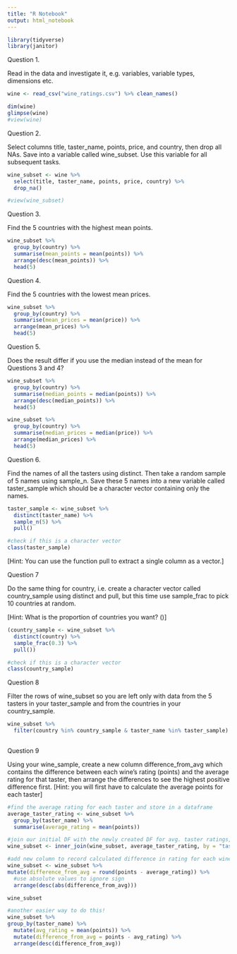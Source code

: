 ```yaml
---
title: "R Notebook"
output: html_notebook
---
```


```r
library(tidyverse)
library(janitor)
```


Question 1.

Read in the data and investigate it, e.g. variables, variable types, dimensions etc.


```r
wine <- read_csv("wine_ratings.csv") %>% clean_names()

dim(wine)
glimpse(wine)
#view(wine)

```


Question 2.

Select columns title, taster_name, points, price, and country, then drop all NAs. Save into a variable called wine_subset. Use this variable for all subsequent tasks.

```r
wine_subset <- wine %>% 
  select(title, taster_name, points, price, country) %>% 
  drop_na()

#view(wine_subset)
```


Question 3.

Find the 5 countries with the highest mean points.
```r
wine_subset %>% 
  group_by(country) %>% 
  summarise(mean_points = mean(points)) %>% 
  arrange(desc(mean_points)) %>% 
  head(5)
```


Question 4.

Find the 5 countries with the lowest mean prices.

```r
wine_subset %>% 
  group_by(country) %>% 
  summarise(mean_prices = mean(price)) %>% 
  arrange(mean_prices) %>% 
  head(5)
```


Question 5.

Does the result differ if you use the median instead of the mean for Questions 3 and 4?

```r
wine_subset %>% 
  group_by(country) %>% 
  summarise(median_points = median(points)) %>% 
  arrange(desc(median_points)) %>% 
  head(5)

wine_subset %>% 
  group_by(country) %>% 
  summarise(median_prices = median(price)) %>% 
  arrange(median_prices) %>% 
  head(5)

```


Question 6.

Find the names of all the tasters using distinct. Then take a random sample of 5 names using sample_n. Save these 5 names into a new variable called taster_sample which should be a character vector containing only the names.

```r
taster_sample <- wine_subset %>% 
  distinct(taster_name) %>% 
  sample_n(5) %>% 
  pull()

#check if this is a character vector
class(taster_sample)
```


[Hint: You can use the function pull to extract a single column as a vector.]

Question 7

Do the same thing for country, i.e. create a character vector called country_sample using distinct and pull, but this time use sample_frac to pick 10 countries at random.

[Hint: What is the proportion of countries you want? \(\frac{Part}{Whole}\)]

```r
(country_sample <- wine_subset %>% 
  distinct(country) %>% 
  sample_frac(0.3) %>% 
  pull())

#check if this is a character vector
class(country_sample)
```


Question 8

Filter the rows of wine_subset so you are left only with data from the 5 tasters in your taster_sample and from the countries in your country_sample.

```r
wine_subset %>%
  filter(country %in% country_sample & taster_name %in% taster_sample)
  
```


Question 9

Using your wine_sample, create a new column difference_from_avg which contains the difference between each wine’s rating (points) and the average rating for that taster, then arrange the differences to see the highest positive difference first. [Hint: you will first have to calculate the average points for each taster]

```r
#find the average rating for each taster and store in a dataframe
average_taster_rating <- wine_subset %>% 
  group_by(taster_name) %>% 
  summarise(average_rating = mean(points))

#join our initial DF with the newly created DF for avg. taster ratings, using taster name to join      
wine_subset <- inner_join(wine_subset, average_taster_rating, by = "taster_name" )

#add new column to record calculated difference in rating for each wine compared to average rating of the taster
wine_subset <- wine_subset %>% 
mutate(difference_from_avg = round(points - average_rating)) %>% 
  #use absolute values to ignore sign
  arrange(desc(abs(difference_from_avg)))

wine_subset
```

```r
#another easier way to do this!
wine_subset %>% 
group_by(taster_name) %>% 
  mutate(avg_rating = mean(points)) %>% 
  mutate(difference_from_avg = points - avg_rating) %>% 
  arrange(desc(difference_from_avg))
```

